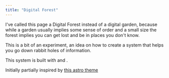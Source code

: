 ```yaml
---
title: "Digital Forest"
---
```



I've called this page a Digital Forest instead of a digital garden, because while a garden usually implies some sense of order and a small size the forest implies you can get lost and be in places you don't know.

This is a bit of an experiment, an idea on how to create a system that helps you go down rabbit holes of information.

This system is built with <L name="astro" /> and <L name="htmx" />.

Initially partially inspired by [this astro theme](https://astro.build/themes/details/the-technonomicon/j)
